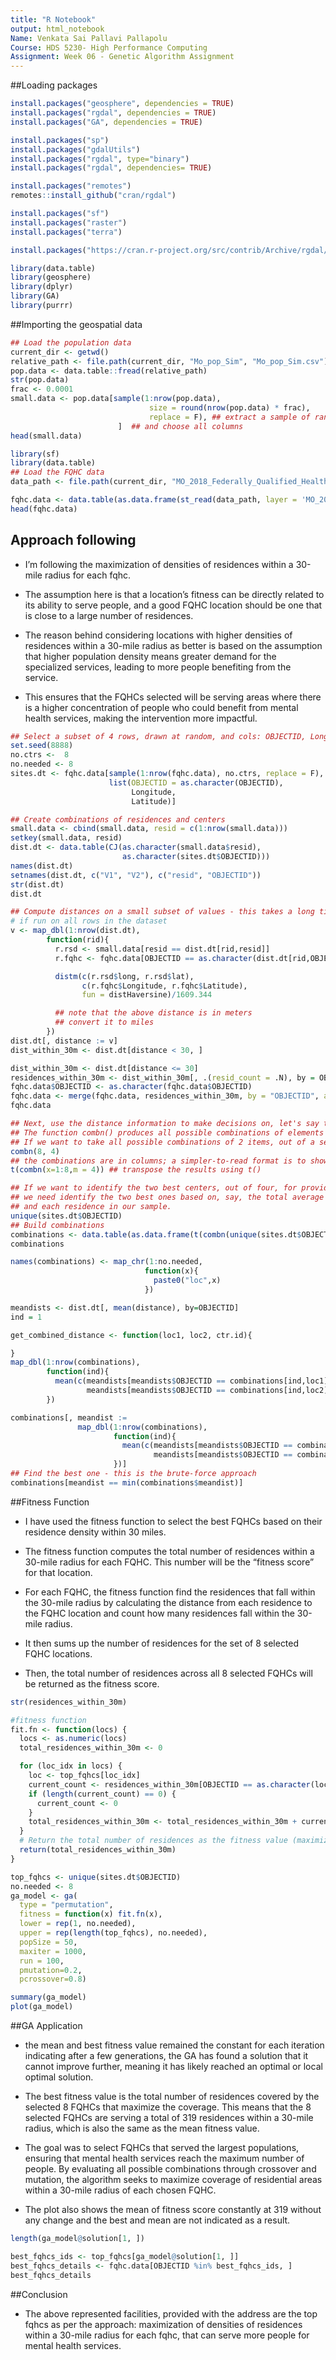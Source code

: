 ---
title: "R Notebook"
output: html_notebook
Name: Venkata Sai Pallavi Pallapolu
Course: HDS 5230- High Performance Computing
Assignment: Week 06 - Genetic Algorithm Assignment
---

##Loading packages

```{r}
install.packages("geosphere", dependencies = TRUE)
install.packages("rgdal", dependencies = TRUE)
install.packages("GA", dependencies = TRUE)
```

```{r}
install.packages("sp")
install.packages("gdalUtils")
install.packages("rgdal", type="binary")
install.packages("rgdal", dependencies= TRUE)
```

```{r}
install.packages("remotes")
remotes::install_github("cran/rgdal")
```

```{r}
install.packages("sf")
install.packages("raster")
install.packages("terra")
```

```{r}
install.packages("https://cran.r-project.org/src/contrib/Archive/rgdal/rgdal_1.6-7.tar.gz", repos=NULL, type="source")
```

```{r}
library(data.table)
library(geosphere)
library(dplyr)
library(GA)
library(purrr)
```

##Importing the geospatial data

```{r}
## Load the population data
current_dir <- getwd()
relative_path <- file.path(current_dir, "Mo_pop_Sim", "Mo_pop_Sim.csv")
pop.data <- data.table::fread(relative_path)
str(pop.data)
frac <- 0.0001
small.data <- pop.data[sample(1:nrow(pop.data),
                               size = round(nrow(pop.data) * frac),
                               replace = F), ## extract a sample of randomlychosen 1% rows
                        ]  ## and choose all columns
head(small.data)
```

```{r}
library(sf)
library(data.table)
## Load the FQHC data
data_path <- file.path(current_dir, "MO_2018_Federally_Qualified_Health_Center_Locations","MO_2018_Federally_Qualified_Health_Center_Locations", "MO_2018_Federally_Qualified_Health_Center_Locations.shp")

fqhc.data <- data.table(as.data.frame(st_read(data_path, layer = 'MO_2018_Federally_Qualified_Health_Center_Locations')))
head(fqhc.data)
```

## Approach following

-   I'm following the maximization of densities of residences within a 30-mile radius for each fqhc.

-   The assumption here is that a location’s fitness can be directly related to its ability to serve people, and a good FQHC location should be one that is close to a large number of residences.

-   The reason behind considering locations with higher densities of residences within a 30-mile radius as better is based on the assumption that higher population density means greater demand for the specialized services, leading to more people benefiting from the service.

-   This ensures that the FQHCs selected will be serving areas where there is a higher concentration of people who could benefit from mental health services, making the intervention more impactful.

```{r}
## Select a subset of 4 rows, drawn at random, and cols: OBJECTID, Long, Lat
set.seed(8888)
no.ctrs <-  8
no.needed <- 8
sites.dt <- fqhc.data[sample(1:nrow(fqhc.data), no.ctrs, replace = F),
                      list(OBJECTID = as.character(OBJECTID),
                           Longitude,
                           Latitude)]
```

```{r}
## Create combinations of residences and centers
small.data <- cbind(small.data, resid = c(1:nrow(small.data)))
setkey(small.data, resid)
dist.dt <- data.table(CJ(as.character(small.data$resid),
                         as.character(sites.dt$OBJECTID)))
names(dist.dt)
setnames(dist.dt, c("V1", "V2"), c("resid", "OBJECTID"))
str(dist.dt)
dist.dt
```

```{r}
## Compute distances on a small subset of values - this takes a long time
# if run on all rows in the dataset
v <- map_dbl(1:nrow(dist.dt),
        function(rid){
          r.rsd <- small.data[resid == dist.dt[rid,resid]]
          r.fqhc <- fqhc.data[OBJECTID == as.character(dist.dt[rid,OBJECTID])]

          distm(c(r.rsd$long, r.rsd$lat),
                c(r.fqhc$Longitude, r.fqhc$Latitude),
                fun = distHaversine)/1609.344

          ## note that the above distance is in meters
          ## convert it to miles
        })
dist.dt[, distance := v]
dist_within_30m <- dist.dt[distance < 30, ]
```

```{r}
dist_within_30m <- dist.dt[distance <= 30]
residences_within_30m <- dist_within_30m[, .(resid_count = .N), by = OBJECTID]
fqhc.data$OBJECTID <- as.character(fqhc.data$OBJECTID)
fqhc.data <- merge(fqhc.data, residences_within_30m, by = "OBJECTID", all.x = TRUE)
fqhc.data
```

```{r}
## Next, use the distance information to make decisions on, let's say top 2 centers
## The function combn() produces all possible combinations of elements in x, taking m at a time
## If we want to take all possible combinations of 2 items, out of a set of 4...
combn(8, 4)
## the combinations are in columns; a simpler-to-read format is to show them in rows
t(combn(x=1:8,m = 4)) ## transpose the results using t()
```

```{r}
## If we want to identify the two best centers, out of four, for providing the extended services
## we need identify the two best ones based on, say, the total average distance between each of them
## and each residence in our sample.
unique(sites.dt$OBJECTID)
## Build combinations
combinations <- data.table(as.data.frame(t(combn(unique(sites.dt$OBJECTID), no.needed))))
combinations
```

```{r}
names(combinations) <- map_chr(1:no.needed,
                              function(x){
                                paste0("loc",x)
                              })

meandists <- dist.dt[, mean(distance), by=OBJECTID]
ind = 1

get_combined_distance <- function(loc1, loc2, ctr.id){

}
map_dbl(1:nrow(combinations),
        function(ind){
          mean(c(meandists[meandists$OBJECTID == combinations[ind,loc1]]$V1,
                 meandists[meandists$OBJECTID == combinations[ind,loc2]]$V1))
        })

combinations[, meandist :=
               map_dbl(1:nrow(combinations),
                       function(ind){
                         mean(c(meandists[meandists$OBJECTID == combinations[ind,loc1]]$V1,
                                meandists[meandists$OBJECTID == combinations[ind,loc2]]$V1))
                       })]
## Find the best one - this is the brute-force approach
combinations[meandist == min(combinations$meandist)]
```

##Fitness Function

- I have used the fitness function to select the best FQHCs based on their residence density within 30 miles.

- The fitness function computes the total number of residences within a 30-mile radius for each FQHC. This number will be the "fitness score" for that location.

- For each FQHC, the fitness function find the residences that fall within the 30-mile radius by calculating the distance from each residence to the FQHC location and count how many residences fall within the 30-mile radius.

- It then sums up the number of residences for the set of 8 selected FQHC locations.

- Then, the total number of residences across all 8 selected FQHCs will be returned as the fitness score.

```{r}
str(residences_within_30m)
```

```{r}
#fitness function
fit.fn <- function(locs) {
  locs <- as.numeric(locs)
  total_residences_within_30m <- 0

  for (loc_idx in locs) {
    loc <- top_fqhcs[loc_idx]
    current_count <- residences_within_30m[OBJECTID == as.character(loc), resid_count]
    if (length(current_count) == 0) {
      current_count <- 0
    }
    total_residences_within_30m <- total_residences_within_30m + current_count
  }
  # Return the total number of residences as the fitness value (maximized)
  return(total_residences_within_30m)
}
```

```{r}
top_fqhcs <- unique(sites.dt$OBJECTID)
no.needed <- 8
ga_model <- ga(
  type = "permutation",
  fitness = function(x) fit.fn(x),  
  lower = rep(1, no.needed),  
  upper = rep(length(top_fqhcs), no.needed), 
  popSize = 50,   
  maxiter = 1000, 
  run = 100,
  pmutation=0.2,
  pcrossover=0.8)       
```

```{r}
summary(ga_model)
plot(ga_model)
```
##GA Application

-  the mean and best fitness value remained the constant for each iteration indicating after a few generations, the GA has found a solution that it cannot improve further, meaning it has likely reached an optimal or local optimal solution.

- The best fitness value is the total number of residences covered by the selected 8 FQHCs that maximize the coverage. This means that the 8 selected FQHCs are serving a total of 319 residences within a 30-mile radius, which is also the same as the mean fitness value.

- The goal was to select FQHCs that served the largest populations, ensuring that mental health services reach the maximum number of people. By evaluating all possible combinations through crossover and mutation, the algorithm seeks to maximize coverage of residential areas within a 30-mile radius of each chosen FQHC. 

- The plot also shows the mean of fitness score constantly at 319 without any change and the best and mean are not indicated as a result.

```{r}
length(ga_model@solution[1, ])
```
```{r}
best_fqhcs_ids <- top_fqhcs[ga_model@solution[1, ]]
best_fqhcs_details <- fqhc.data[OBJECTID %in% best_fqhcs_ids, ]
best_fqhcs_details
```

##Conclusion

- The above represented facilities, provided with the address are the top fqhcs as per the approach: maximization of densities of residences within a 30-mile radius for each fqhc, that can serve more people for mental health services.



